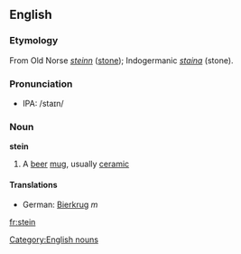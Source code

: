 ==English==
===Etymology===
From Old Norse ''[[steinn]]'' ([[stone]]); Indogermanic ''[[staina]]'' (stone).

===Pronunciation===
*IPA: /staɪn/

===Noun===
'''stein'''

# A [[beer]] [[mug]], usually [[ceramic]]

====Translations====
*German: [[Bierkrug]] ''m''

[[Category:English nouns]]
[[fr:stein]]